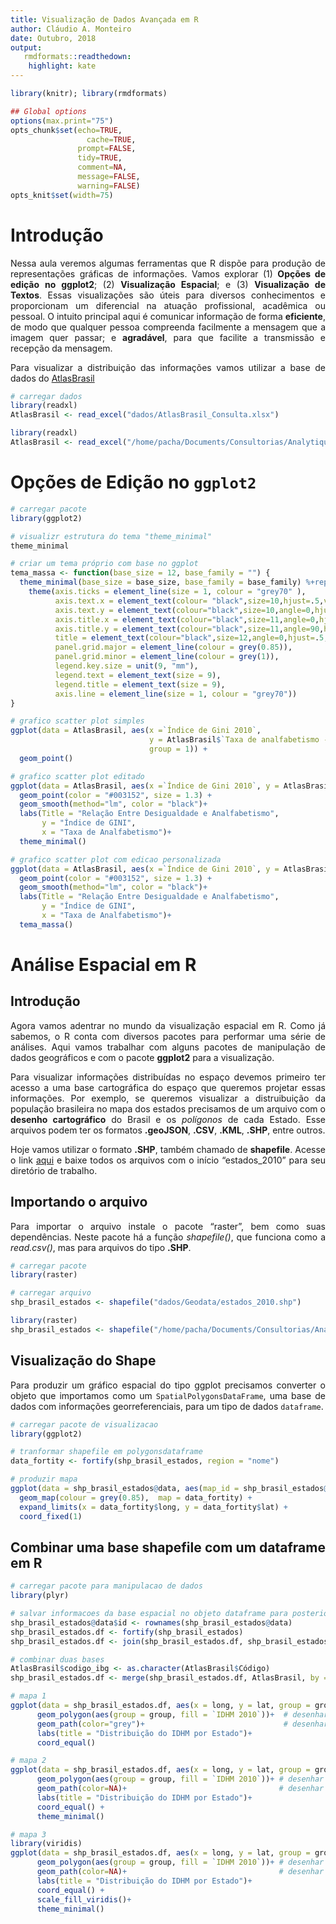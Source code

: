 ```yaml
---
title: Visualização de Dados Avançada em R
author: Cláudio A. Monteiro
date: Outubro, 2018
output:
   rmdformats::readthedown:
    highlight: kate
---
```

<style>
body {
text-align: justify}
</style>

```r
library(knitr); library(rmdformats)

## Global options
options(max.print="75")
opts_chunk$set(echo=TRUE,
	             cache=TRUE,
               prompt=FALSE,
               tidy=TRUE,
               comment=NA,
               message=FALSE,
               warning=FALSE)
opts_knit$set(width=75)
```

# Introdução

Nessa aula veremos algumas ferramentas que R dispõe para produção de representações gráficas de informações. Vamos explorar (1) **Opções de edição no ggplot2**; (2) **Visualização Espacial**; e (3) **Visualização de Textos**. Essas visualizações são úteis para diversos conhecimentos e proporcionam um diferencial na atuação profissional, acadêmica ou pessoal. O intuito principal aqui é comunicar informação de forma **eficiente**, de modo que qualquer pessoa compreenda facilmente a mensagem que a imagem quer passar; e **agradável**, para que facilite a transmissão e recepção da mensagem.


Para visualizar a distribuição das informações vamos utilizar a base de dados do [AtlasBrasil](http://www.atlasbrasil.org.br/2013/pt/)

```r
# carregar dados
library(readxl)
AtlasBrasil <- read_excel("dados/AtlasBrasil_Consulta.xlsx")
```

```r
library(readxl)
AtlasBrasil <- read_excel("/home/pacha/Documents/Consultorias/Analytique/Projetos/aulas_analisededados/aulas_particulares/Projeto1/dados/AtlasBrasil_Consulta.xlsx")
```


# Opções de Edição no `ggplot2`

```r

# carregar pacote
library(ggplot2)

# visualizr estrutura do tema "theme_minimal"
theme_minimal

# criar um tema próprio com base no ggplot
tema_massa <- function(base_size = 12, base_family = "") {
  theme_minimal(base_size = base_size, base_family = base_family) %+replace% 
    theme(axis.ticks = element_line(size = 1, colour = "grey70" ),
          axis.text.x = element_text(colour= "black",size=10,hjust=.5,vjust=.5,face="plain"),
          axis.text.y = element_text(colour="black",size=10,angle=0,hjust=1,vjust=0,face="plain"), 
          axis.title.x = element_text(colour="black",size=11,angle=0,hjust=.5,vjust=0,face="plain"),
          axis.title.y = element_text(colour="black",size=11,angle=90,hjust=.5,vjust=0.5,face="plain"),
          title = element_text(colour="black",size=12,angle=0,hjust=.5,vjust=.5,face="plain"),
          panel.grid.major = element_line(colour = grey(0.85)), 
          panel.grid.minor = element_line(colour = grey(1)),
          legend.key.size = unit(9, "mm"),
          legend.text = element_text(size = 9),
          legend.title = element_text(size = 9),
          axis.line = element_line(size = 1, colour = "grey70"))
}


```

```r
# grafico scatter plot simples
ggplot(data = AtlasBrasil, aes(x =`Índice de Gini 2010`, 
                               y = AtlasBrasil$`Taxa de analfabetismo - 11 a 14 anos 2010`, 
                               group = 1)) +
  geom_point()
```

```r
# grafico scatter plot editado
ggplot(data = AtlasBrasil, aes(x =`Índice de Gini 2010`, y = AtlasBrasil$`Taxa de analfabetismo - 11 a 14 anos 2010`, group = 1)) +
  geom_point(color = "#003152", size = 1.3) +
  geom_smooth(method="lm", color = "black")+
  labs(Title = "Relação Entre Desigualdade e Analfabetismo", 
       y = "Índice de GINI",
       x = "Taxa de Analfabetismo")+
  theme_minimal()
```

```r
# grafico scatter plot com edicao personalizada
ggplot(data = AtlasBrasil, aes(x =`Índice de Gini 2010`, y = AtlasBrasil$`Taxa de analfabetismo - 11 a 14 anos 2010`, group = 1)) +
  geom_point(color = "#003152", size = 1.3) +
  geom_smooth(method="lm", color = "black")+
  labs(Title = "Relação Entre Desigualdade e Analfabetismo", 
       y = "Índice de GINI",
       x = "Taxa de Analfabetismo")+
  tema_massa()
```


# Análise Espacial em R

## Introdução

Agora vamos adentrar no mundo da visualização espacial em R. Como já sabemos, o R conta com diversos pacotes para performar uma série de análises. Aqui vamos trabalhar com alguns pacotes de manipulação de dados geográficos e com o pacote **ggplot2** para a visualização.

Para visualizar informações distribuídas no espaço devemos primeiro ter acesso a uma base cartográfica do espaço que queremos projetar essas informações. Por exemplo, se queremos visualizar a distruibuição da população brasileira no mapa dos estados precisamos de um arquivo com o **desenho cartográfico** do Brasil e os *polígonos* de cada Estado. Esse arquivos podem ter os formatos **.geoJSON**, **.CSV**, **.KML**, **.SHP**, entre outros.

Hoje vamos utilizar o formato **.SHP**, também chamado de **shapefile**. Acesse o link [aqui](https://github.com/claudioalvesmonteiro/municipality-inovation/tree/master/Original%20Data/Geodata) e baixe todos os arquivos com o início "estados_2010" para seu diretório de trabalho.

## Importando o arquivo

Para importar o arquivo instale o pacote "raster", bem como suas dependências. Neste pacote há a função *shapefile()*, que funciona como a *read.csv()*, mas para arquivos do tipo **.SHP**.

```r
# carregar pacote
library(raster)

# carregar arquivo
shp_brasil_estados <- shapefile("dados/Geodata/estados_2010.shp")
```

```r
library(raster)
shp_brasil_estados <- shapefile("/home/pacha/Documents/Consultorias/Analytique/Projetos/aulas_analisededados/aulas_particulares/Projeto1/dados/Geodata/estados_2010.shp")
```

## Visualização do Shape

Para produzir um gráfico espacial do tipo ggplot precisamos converter o objeto que importamos como um `SpatialPolygonsDataFrame`, uma base de dados com informações georreferenciais, para um tipo de dados `dataframe`.

```r
# carregar pacote de visualizacao
library(ggplot2)

# tranformar shapefile em polygonsdataframe
data_fortity <- fortify(shp_brasil_estados, region = "nome")

# produzir mapa
ggplot(data = shp_brasil_estados@data, aes(map_id = shp_brasil_estados@data$nome)) + 
  geom_map(colour = grey(0.85),  map = data_fortity) +
  expand_limits(x = data_fortity$long, y = data_fortity$lat) +
  coord_fixed(1) 
```

## Combinar uma base shapefile com um dataframe em R

```r
# carregar pacote para manipulacao de dados
library(plyr)

# salvar informacoes da base espacial no objeto dataframe para posterior combinacao
shp_brasil_estados@data$id <- rownames(shp_brasil_estados@data)
shp_brasil_estados.df <- fortify(shp_brasil_estados)
shp_brasil_estados.df <- join(shp_brasil_estados.df, shp_brasil_estados@data, by="id")

# combinar duas bases
AtlasBrasil$codigo_ibg <- as.character(AtlasBrasil$Código)
shp_brasil_estados.df <- merge(shp_brasil_estados.df, AtlasBrasil, by = "codigo_ibg")

# mapa 1
ggplot(data = shp_brasil_estados.df, aes(x = long, y = lat, group = group)) + 
      geom_polygon(aes(group = group, fill = `IDHM 2010`))+  # desenhar poligonos
      geom_path(color="grey")+                               # desenhar fronteiras
      labs(title = "Distribuição do IDHM por Estado")+
      coord_equal() 

# mapa 2
ggplot(data = shp_brasil_estados.df, aes(x = long, y = lat, group = group)) + 
      geom_polygon(aes(group = group, fill = `IDHM 2010`))+ # desenhar poligonos
      geom_path(color=NA)+                                  # desenhar fronteiras
      labs(title = "Distribuição do IDHM por Estado")+
      coord_equal() +
      theme_minimal()

# mapa 3 
library(viridis)
ggplot(data = shp_brasil_estados.df, aes(x = long, y = lat, group = group)) + 
      geom_polygon(aes(group = group, fill = `IDHM 2010`))+ # desenhar poligonos
      geom_path(color=NA)+                                  # desenhar fronteiras
      labs(title = "Distribuição do IDHM por Estado")+
      coord_equal() +
      scale_fill_viridis()+
      theme_minimal()
```


